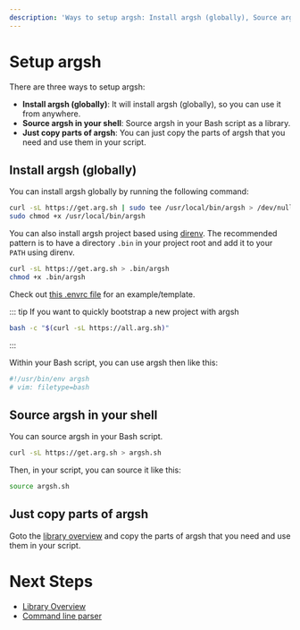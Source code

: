 ```yaml
---
description: 'Ways to setup argsh: Install argsh (globally), Source argsh in your shell, Just copy parts of argsh'
---
```


# Setup argsh

There are three ways to setup argsh:
- **Install argsh (globally)**: It will install argsh (globally), so you can use it from anywhere.
- **Source argsh in your shell**: Source argsh in your Bash script as a library.
- **Just copy parts of argsh**: You can just copy the parts of argsh that you need and use them in your script.

## Install argsh (globally)

You can install argsh globally by running the following command:

```bash
curl -sL https://get.arg.sh | sudo tee /usr/local/bin/argsh > /dev/null
sudo chmod +x /usr/local/bin/argsh
```
You can also install argsh project based using [direnv](https://direnv.net/).
The recommended pattern is to have a directory `.bin` in your project root and add it to your `PATH` using direnv.

```bash
curl -sL https://get.arg.sh > .bin/argsh
chmod +x .bin/argsh
```

Check out [this .envrc file](https://github.com/arg-sh/argsh/blob/main/.envrc) for an example/template.

::: tip
If you want to quickly bootstrap a new project with argsh

```bash
bash -c "$(curl -sL https://all.arg.sh)"
```
:::

Within your Bash script, you can use argsh then like this:

```bash
#!/usr/bin/env argsh
# vim: filetype=bash
```

## Source argsh in your shell

You can source argsh in your Bash script.

```bash
curl -sL https://get.arg.sh > argsh.sh
```

Then, in your script, you can source it like this:

```bash
source argsh.sh
```

## Just copy parts of argsh

Goto the [library overview](./libraries/overview) and copy the parts of argsh that you need and use them in your script.

# Next Steps

- [Library Overview](./libraries/overview)
- [Command line parser](./development/fundamentals/command-line-parser)